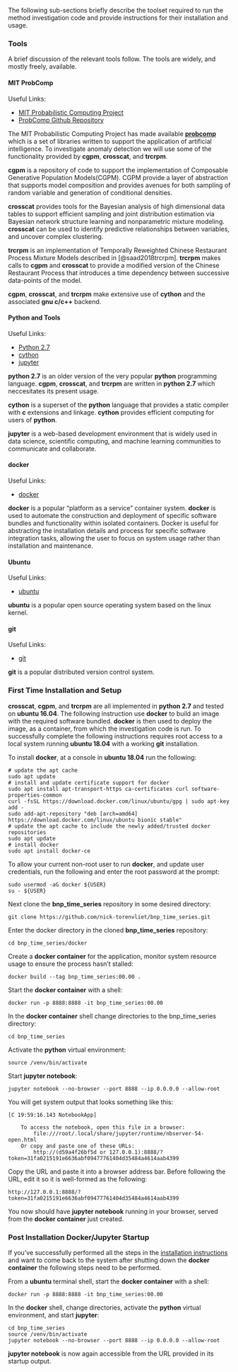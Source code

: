 The following sub-sections briefly describe the toolset required to run the method investigation code and provide instructions for their installation and usage. 

### Tools
A brief discussion of the relevant tools follow.  The tools are widely, and mostly freely, available. 

#### MIT ProbComp
Useful Links:

* [MIT Probabilistic Computing Project](http://probcomp.csail.mit.edu/)
* [ProbComp Github Repository](https://github.com/probcomp/)

The MIT Probabilistic Computing Project has made available [__probcomp__](https://github.com/probcomp) which is a set of libraries written to support the application of artificial intelligence.   To investigate anomaly detection we will use some of the functionality provided by __cgpm__, __crosscat__, and __trcrpm__.  

__cgpm__ is a repository of code to support the implementation of Composable Generative Population Models(CGPM).  CGPM provide a layer of abstraction that supports model composition and provides avenues for both sampling of random variable and generation of conditional densities. 

__crosscat__ provides tools for the Bayesian analysis of high dimensional data tables to support efficient sampling and joint distribution estimation via Bayesian network structure learning and nonparametric mixture modeling.  __crosscat__ can be used to identify predictive relationships between variables, and uncover complex clustering.  

__trcrpm__ is an implementation of Temporally Reweighted Chinese Restaurant Process Mixture Models described in [@saad2018trcrpm].  __trcrpm__ makes calls to __cgpm__ and __crosscat__ to provide a modified version of the Chinese Restaurant Process that introduces a time dependency between successive data-points of the model.   

__cgpm__, __crosscat__, and __trcrpm__ make extensive use of __cython__ and the associated  __gnu c/c++__ backend. 

#### Python and Tools
Useful Links:

* [Python 2.7](https://www.python.org/)
* [cython](https://cython.org/)
* [jupyter](https://jupyter.org/)

__python 2.7__ is an older version of the very popular __python__ programming language. __cgpm__, __crosscat__, and __trcrpm__ are written in __python 2.7__ which neccesitates its present usage. 

__cython__ is a superset of the __python__ language that provides a static compiler with __c__ extensions and linkage.  __cython__ provides efficient computing for users of __python__.  

__jupyter__ is a web-based development environment that is widely used in data science, scientific computing, and machine learning communities to communicate and collaborate. 

#### docker
Useful Links:

* [docker](https://www.docker.com/)

__docker__ is a popular "platform as a service" container system. __docker__ is used to automate the construction and deployment of specific software bundles and functionality within isolated containers.   Docker is useful for abstracting the installation details and process for specific software integration tasks, allowing the user to focus on system usage rather than installation and maintenance. 

#### Ubuntu 
Useful Links:

* [ubuntu](https://ubuntu.com/)

__ubuntu__ is a popular open source operating system based on the linux kernel. 

#### git
Useful Links:

* [git](https://git-scm.com/)

__git__ is a popular distributed version control system. 

### First Time Installation and Setup {#installation}
__crosscat__, __cgpm__, and __trcrpm__ are all implemented in __python 2.7__ and tested on __ubuntu 16.04__.  The following instruction use __docker__ to build an image with the required software bundled.  __docker__ is then used to deploy the image, as a container, from which the investigation code is run.  To successfully complete the following instructions requires root access to a local system running __ubuntu 18.04__ with a working __git__ installation.

To install __docker__, at a console in __ubuntu 18.04__ run the following:
```
# update the apt cache
sudo apt update
# install and update certificate support for docker
sudo apt install apt-transport-https ca-certificates curl software-properties-common
curl -fsSL https://download.docker.com/linux/ubuntu/gpg | sudo apt-key add -
sudo add-apt-repository "deb [arch=amd64] https://download.docker.com/linux/ubuntu bionic stable"
# update the apt cache to include the newly added/trusted docker repositories
sudo apt update
# install docker
sudo apt install docker-ce
```
To allow your current non-root user to run __docker__, and update user credentials, run the following and enter the root password at the prompt:
```
sudo usermod -aG docker ${USER}
su - ${USER}
```
Next clone the __bnp_time_series__ repository in some desired directory:
```
git clone https://github.com/nick-torenvliet/bnp_time_series.git
```
Enter the docker directory in the cloned __bnp_time_series__ repository:
```
cd bnp_time_series/docker
```
Create a __docker container__ for the application, monitor system resource usage to ensure the process hasn't stalled:
```
docker build --tag bnp_time_series:00.00 .
```
Start the __docker container__ with a shell:
```
docker run -p 8888:8888 -it bnp_time_series:00.00 
```
In the __docker container__ shell change directories to the bnp_time_series directory:
```
cd bnp_time_series
```
Activate the __python__ virtual environment:
```
source /venv/bin/activate
```
Start __jupyter notebook__:
```
jupyter notebook --no-browser --port 8888 --ip 0.0.0.0 --allow-root
```
You will get system output that looks something like this:
```
[C 19:59:16.143 NotebookApp] 
    
    To access the notebook, open this file in a browser:
        file:///root/.local/share/jupyter/runtime/nbserver-54-open.html
    Or copy and paste one of these URLs:
        http://(d59a4f26bf5d or 127.0.0.1):8888/?token=31fa0215191e6636abf09477761404d35484a4614aab4399

```
Copy the URL and paste it into a browser address bar.  Before following the URL, edit it so it is well-formed as the following:
```
http://127.0.0.1:8888/?token=31fa0215191e6636abf09477761404d35484a4614aab4399
```
You now should have __jupyter notebook__ running in your browser, served from the __docker container__ just created. 

### Post Installation Docker/Jupyter Startup

If you've successfully performed all the steps in the [installation instructions](#installation) and want to come back to the system after shutting down the __docker container__ the following steps need to be performed.

From a __ubuntu__ terminal shell, start the __docker container__ with a shell:
```
docker run -p 8888:8888 -it bnp_time_series:00.00
```
In the __docker__ shell, change directories, activate the __python__ virtual environment, and start __jupyter__:
```
cd bnp_time_series
source /venv/bin/activate
jupyter notebook --no-browser --port 8888 --ip 0.0.0.0 --allow-root
```
__jupyter notebook__ is now again accessible from the URL provided in its startup output. 






